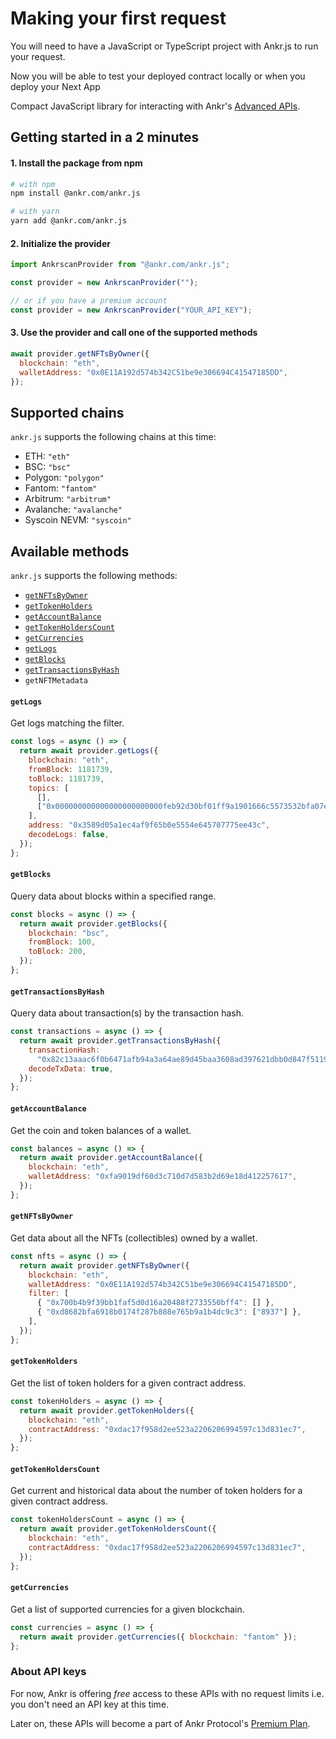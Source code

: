 
# Making your first request

<Callout emoji="⚠️">
  You will need to have a JavaScript or TypeScript project with Ankr.js to run
  your request.
</Callout>

Now you will be able to test your deployed contract locally or when you deploy your Next App

Compact JavaScript library for interacting with Ankr's [Advanced APIs](https://www.ankr.com/advanced-api/).

## Getting started in a 2 minutes

#### 1. Install the package from npm

```bash
# with npm
npm install @ankr.com/ankr.js

# with yarn
yarn add @ankr.com/ankr.js
```

#### 2. Initialize the provider

```javascript
import AnkrscanProvider from "@ankr.com/ankr.js";

const provider = new AnkrscanProvider("");

// or if you have a premium account
const provider = new AnkrscanProvider("YOUR_API_KEY");
```

#### 3. Use the provider and call one of the supported methods

```javascript
await provider.getNFTsByOwner({
  blockchain: "eth",
  walletAddress: "0x0E11A192d574b342C51be9e306694C41547185DD",
});
```

## Supported chains

`ankr.js` supports the following chains at this time:

- ETH: `"eth"`
- BSC: `"bsc"`
- Polygon: `"polygon"`
- Fantom: `"fantom"`
- Arbitrum: `"arbitrum"`
- Avalanche: `"avalanche"`
- Syscoin NEVM: `"syscoin"`

## Available methods

`ankr.js` supports the following methods:

- [`getNFTsByOwner`](#getnftsbyowner)
- [`getTokenHolders`](#gettokenholders)
- [`getAccountBalance`](#getaccountbalance)
- [`getTokenHoldersCount`](#gettokenholderscount)
- [`getCurrencies`](#getcurrencies)
- [`getLogs`](#getlogs)
- [`getBlocks`](#getblocks)
- [`getTransactionsByHash`](#gettransactionsbyhash)
- `getNFTMetadata`

#### `getLogs`

Get logs matching the filter.

```javascript
const logs = async () => {
  return await provider.getLogs({
    blockchain: "eth",
    fromBlock: 1181739,
    toBlock: 1181739,
    topics: [
      [],
      ["0x000000000000000000000000feb92d30bf01ff9a1901666c5573532bfa07eeec"],
    ],
    address: "0x3589d05a1ec4af9f65b0e5554e645707775ee43c",
    decodeLogs: false,
  });
};
```

#### `getBlocks`

Query data about blocks within a specified range.

```javascript
const blocks = async () => {
  return await provider.getBlocks({
    blockchain: "bsc",
    fromBlock: 100,
    toBlock: 200,
  });
};
```

#### `getTransactionsByHash`

Query data about transaction(s) by the transaction hash.

```javascript
const transactions = async () => {
  return await provider.getTransactionsByHash({
    transactionHash:
      "0x82c13aaac6f0b6471afb94a3a64ae89d45baa3608ad397621dbb0d847f51196f",
    decodeTxData: true,
  });
};
```

#### `getAccountBalance`

Get the coin and token balances of a wallet.

```javascript
const balances = async () => {
  return await provider.getAccountBalance({
    blockchain: "eth",
    walletAddress: "0xfa9019df60d3c710d7d583b2d69e18d412257617",
  });
};
```

#### `getNFTsByOwner`

Get data about all the NFTs (collectibles) owned by a wallet.

```javascript
const nfts = async () => {
  return await provider.getNFTsByOwner({
    blockchain: "eth",
    walletAddress: "0x0E11A192d574b342C51be9e306694C41547185DD",
    filter: [
      { "0x700b4b9f39bb1faf5d0d16a20488f2733550bff4": [] },
      { "0xd8682bfa6918b0174f287b888e765b9a1b4dc9c3": ["8937"] },
    ],
  });
};
```

#### `getTokenHolders`

Get the list of token holders for a given contract address.

```javascript
const tokenHolders = async () => {
  return await provider.getTokenHolders({
    blockchain: "eth",
    contractAddress: "0xdac17f958d2ee523a2206206994597c13d831ec7",
  });
};
```

#### `getTokenHoldersCount`

Get current and historical data about the number of token holders for a given contract address.

```javascript
const tokenHoldersCount = async () => {
  return await provider.getTokenHoldersCount({
    blockchain: "eth",
    contractAddress: "0xdac17f958d2ee523a2206206994597c13d831ec7",
  });
};
```

#### `getCurrencies`

Get a list of supported currencies for a given blockchain.

```javascript
const currencies = async () => {
  return await provider.getCurrencies({ blockchain: "fantom" });
};
```

### About API keys

For now, Ankr is offering _free_ access to these APIs with no request limits i.e. you don't need an API key at this time.

Later on, these APIs will become a part of Ankr Protocol's [Premium Plan](https://www.ankr.com/protocol/plan/).
